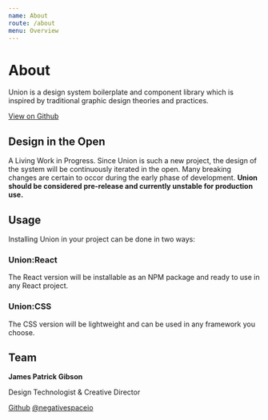 ```yaml
---
name: About
route: /about
menu: Overview
---
```



# About

Union is a design system boilerplate and component library which is inspired by traditional graphic design theories and practices.

[View on Github](https://github.com/jamespatrickgibson/union)

## Design in the Open

<Stack>
  <Text size="1">A Living Work in Progress.</Text>
  <Text>Since Union is such a new project, the design of the system will be continuously iterated in the open. Many breaking changes are certain to occor during the early phase of development.</Text>

  <Text>
    <strong>
      Union should be considered pre-release and currently unstable for production use.
    </strong>
  </Text>
</Stack>

## Usage

<Text size="1">Installing Union in your project can be done in two ways:</Text>

### Union:React

The React version will be installable as an NPM package and ready to use in any React project.

### Union:CSS

The CSS version will be lightweight and can be used in any framework you choose.

## Team

**James Patrick Gibson**

Design Technologist & Creative Director

[Github](https://github.com/jamespatrickgibson) [@negativespaceio](https://twitter.com/negativespaceio)
